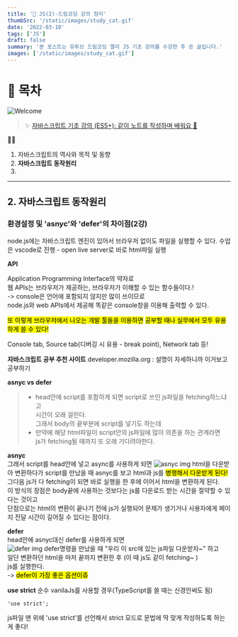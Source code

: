 ```yaml
---
title: '🎉 JS(2)-드림코딩 강의 정리'
thumbSrc: '/static/images/study_cat.gif'
date: '2022-03-10'
tags: ['JS']
draft: false
summary: '본 포스트는 유투브 드림코딩 앨리 JS 기초 강의를 수강한 후 쓴 글입니다.'
images: ['/static/images/study_cat.gif']
---
```


# 📌 목차

![Welcome](/static/images/study_cat.gif)

> ✨ [자바스크립트 기초 강의 (ES5+): 같이 노트를 작성하며 배워요 📒](https://www.youtube.com/playlist?list=PLv2d7VI9OotTVOL4QmPfvJWPJvkmv6h-2)

💁🏻

1.  자바스크립트의 역사와 목적 및 동향
2.  **자바스크립트 동작원리**
3.

---

## 2. 자바스크립트 동작원리

### **환경설정 및 'asnyc'와 'defer'의 차이점**(2강)

node.js에는 자바스크립트 엔진이 있어서 브라우저 없이도 파일을 실행할 수 있다.
수업은 vscode로 진행 - open live server로 바로 html파일 실행

**API**

Application Programming Interface의 약자로<br />
웹 APIs는 브라우저가 제공하는, 브라우저가 이해할 수 있는 함수들이다.!<br />
-> console은 언어에 포함되지 않지만 많이 쓰이므로<br />
node.js와 web APIs에서 제공해 똑같은 console창을 이용해 출력할 수 있다.

<mark>또 이렇게 브라우저에서 나오는 개발 툴들을 이용하면</mark>
<mark>공부할 때나 실무에서 모두 유용하게 쓸 수 있다!</mark>

Console tab, Source tab(디버깅 시 유용 - break point), Network tab 등!

**자바스크립트 공부 추천 사이트**
developer.mozilla.org : 설명이 자세하니까 이거보고 공부하기

**asnyc vs defer**

> - head안에 script를 포함하게 되면 script로 쓰인 js파일을 fetching하느냐고<br />
>   시간이 오래 걸린다.<br />
>   그래서 body의 끝부분에 script를 넣기도 하는데<br />
> - 만약에 해당 html파일이 script안의 js파일에 많이 의존을 하는 관계라면<br />
>   js가 fetching될 때까지 또 오래 기다려야한다.

**asnyc**<br />
그래서 script를 head안에 넣고 async를 사용하게 되면
![asnyc img](public/static/images/script_asnyc.png)
html을 다운받아 변환하다가 script를 만났을 때 asnyc를 보고 html과 js를 <mark>병행해서 다운받게 된다!</mark>
그다음 js가 다 fetching이 되면 바로 실행을 한 후에 이어서 html을 변환하게 된다.<br />
이 방식의 장점은 body끝에 사용하는 것보다는 js를 다운로드 받는 시간을 절약할 수 있다는 것이고<br />
단점으로는 html의 변환이 끝나기 전에 js가 실행되어 문제가 생기거나 사용자에게 페이지 전달 시간이 길어질 수 있다는 점이다.

**defer**<br />
head안에 asnyc대신 defer를 사용하게 되면<br />
![defer img](public/static/images/script_defer.png)
defer명령을 만났을 때 "우리 이 src에 있는 js파일 다운받자~" 하고<br />
일단 변환하던 html을 마저 끝까지 변환한 후 (이 때 js도 같이 fetching~ )<br />
js를 실행한다. <br />
-> <mark>defer이 가장 좋은 옵션이쥬</mark>

**use strict**
순수 vanilaJs를 사용할 경우(TypeScript를 쓸 때는 신경안써도 됨)<br />

```code
'use strict';
```

js파일 맨 위에 'use strict'를 선언해서
strict 모드로 문법에 딱 맞게 작성하도록 하는게 좋다!
